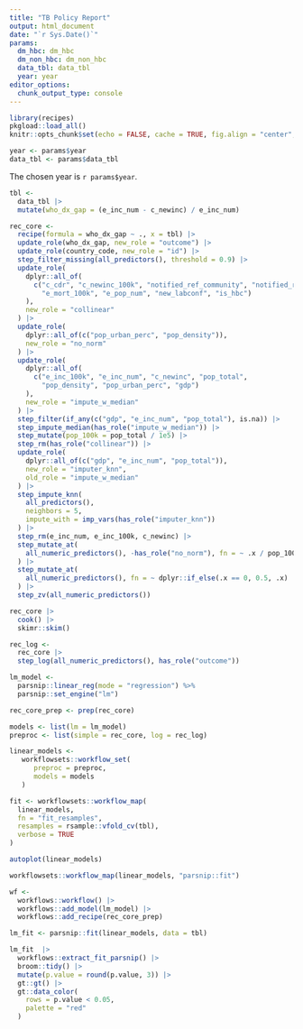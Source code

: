 ```yaml
---
title: "TB Policy Report"
output: html_document
date: "`r Sys.Date()`"
params:
  dm_hbc: dm_hbc
  dm_non_hbc: dm_non_hbc
  data_tbl: data_tbl
  year: year
editor_options: 
  chunk_output_type: console
---
```


```r
library(recipes)
pkgload::load_all()
knitr::opts_chunk$set(echo = FALSE, cache = TRUE, fig.align = "center", message = FALSE, warning = FALSE)
```


```r
year <- params$year
data_tbl <- params$data_tbl
```

The chosen year is `r params$year`.

```r
tbl <- 
  data_tbl |> 
  mutate(who_dx_gap = (e_inc_num - c_newinc) / e_inc_num) 
```


```r
rec_core <-
  recipe(formula = who_dx_gap ~ ., x = tbl) |>
  update_role(who_dx_gap, new_role = "outcome") |>
  update_role(country_code, new_role = "id") |>
  step_filter_missing(all_predictors(), threshold = 0.9) |> 
  update_role(
    dplyr::all_of(
      c("c_cdr", "c_newinc_100k", "notified_ref_community", "notified_ref",
        "e_mort_100k", "e_pop_num", "new_labconf", "is_hbc")
    ),  
    new_role = "collinear"
  ) |>
  update_role(
    dplyr::all_of(c("pop_urban_perc", "pop_density")), 
    new_role = "no_norm"
  ) |>
  update_role(
    dplyr::all_of(
      c("e_inc_100k", "e_inc_num", "c_newinc", "pop_total", 
        "pop_density", "pop_urban_perc", "gdp")
    ),  
    new_role = "impute_w_median"
  ) |>
  step_filter(if_any(c("gdp", "e_inc_num", "pop_total"), is.na)) |> 
  step_impute_median(has_role("impute_w_median")) |> 
  step_mutate(pop_100k = pop_total / 1e5) |> 
  step_rm(has_role("collinear")) |>
  update_role(
    dplyr::all_of(c("gdp", "e_inc_num", "pop_total")), 
    new_role = "imputer_knn",
    old_role = "impute_w_median"
  ) |> 
  step_impute_knn(
    all_predictors(),
    neighbors = 5,
    impute_with = imp_vars(has_role("imputer_knn"))
  ) |>
  step_rm(e_inc_num, e_inc_100k, c_newinc) |> 
  step_mutate_at(
    all_numeric_predictors(), -has_role("no_norm"), fn = ~ .x / pop_100k
  ) |>
  step_mutate_at(
    all_numeric_predictors(), fn = ~ dplyr::if_else(.x == 0, 0.5, .x)
  ) |> 
  step_zv(all_numeric_predictors()) 
```

```r
rec_core |> 
  cook() |> 
  skimr::skim()
```


```r
rec_log <- 
  rec_core |> 
  step_log(all_numeric_predictors(), has_role("outcome"))
```


```r
lm_model <-
  parsnip::linear_reg(mode = "regression") %>%
  parsnip::set_engine("lm")
```

```r
rec_core_prep <- prep(rec_core)
```

```r
models <- list(lm = lm_model)
preproc <- list(simple = rec_core, log = rec_log)
```


```r
linear_models <- 
   workflowsets::workflow_set(
      preproc = preproc,
      models = models
   )
```

```r
fit <- workflowsets::workflow_map(
  linear_models, 
  fn = "fit_resamples", 
  resamples = rsample::vfold_cv(tbl),
  verbose = TRUE
) 
```


```r
autoplot(linear_models)
```


```r
workflowsets::workflow_map(linear_models, "parsnip::fit")
```


```r
wf <-
  workflows::workflow() |>
  workflows::add_model(lm_model) |>
  workflows::add_recipe(rec_core_prep) 
```

```r
lm_fit <- parsnip::fit(linear_models, data = tbl)
```

```r
lm_fit  |>
  workflows::extract_fit_parsnip() |>
  broom::tidy() |> 
  mutate(p.value = round(p.value, 3)) |> 
  gt::gt() |> 
  gt::data_color(
    rows = p.value < 0.05,
    palette = "red"
  )
```


